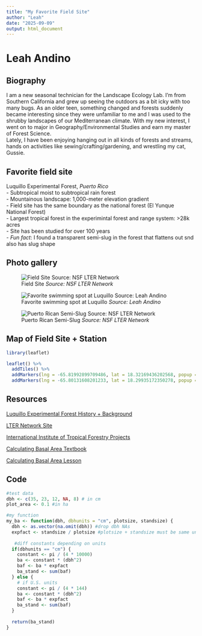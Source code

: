 ```yaml
---
title: "My Favorite Field Site"
author: "Leah"
date: "2025-09-09"
output: html_document
---
```


# Leah Andino

## Biography

I am a new seasonal technician for the Landscape Ecology Lab. I'm from Southern 
California and grew up seeing the outdoors as a bit icky with too many bugs. As an older teen,
something changed and forests suddenly became interesting since they were unfamiliar to me and I was used
to the shrubby landscapes of our Mediterranean climate. With my new interest, I went on to major in Geography/Environmental 
Studies and earn my master of Forest Science.  
Lately, I have been enjoying hanging out in all kinds of forests and streams, hands on activities like sewing/crafting/gardening,
and wrestling my cat, Gussie.

## Favorite field site

Luquillo Experimental Forest, *Puerto Rico*   
- Subtropical moist to subtropical rain forest  
- Mountainous landscape: 1,000-meter elevation gradient  
- Field site has the same boundary as the national forest (El Yunque National Forest)  
- Largest tropical forest in the experimintal forest and range system: >28k acres   
- Site has been studied for over 100 years  
- *Fun fact*: I found a transparent semi-slug in the forest that flattens out snd also has slug shape  

## Photo gallery

![Field Site *Source: NSF LTER Network*](https://photos.smugmug.com/LTER-Site-Photos/LUQ-LTER/i-rFH8qzj/0/LzZnfcvRtrP32Dv4HNdQLqSXkS74f98P8S6s32xfP/L/luq-0004-L.jpg)

![Favorite swimming spot at Luquillo *Source: Leah Andino*](H:/codeblitz/codeblitz1/Image (13).jpg)

![Puerto Rican Semi-Slug  *Source: NSF LTER Network*](https://photos.smugmug.com/Photo-Contests/2024-LTER-Photo-Contest/Small-Details/i-LXwB7mX/0/MzfBmqQf3WHL8w4JdPQFbVDDH5PCJrLZPKc3CB5mJ/L/Ziemke_Clayton_LUQ_USM_cat3_4%20-%20Clayton%20Ziemke-L.kpg)


## Map of Field Site + Station

```r
library(leaflet)

leaflet() %>%
  addTiles() %>%     
  addMarkers(lng = -65.81992899709486, lat = 18.32169436202568, popup = "El Verde Field Station") %>%
  addMarkers(lng = -65.80131608201233, lat = 18.29935172350278, popup = "El Yunque National Forest")
```

## Resources

[Luquillo Experimental Forest History + Background](https://research.fs.usda.gov/iitf/forestsandranges/locations/lef)   
 
[LTER Network Site](https://lternet.edu/site/luquillo-lter/)  

[International Institute of Tropical Forestry Projects](https://research.fs.usda.gov/iitf/projects)  

[Calculating Basal Area Textbook](https://courses.washington.edu/esrm304a/lectures/Turnblom/ch.11.PDF)

[Calculating Basal Area Lesson](https://www.ruraltech.org/virtual_cruiser/lessons/lesson_10/lesson_10_pdf.pdf)  


## Code
```r
#test data
dbh <- c(35, 23, 12, NA, 8) # in cm
plot_area <- 0.1 #in ha

#my function
my_ba <- function(dbh, dbhunits = "cm", plotsize, standsize) {
  dbh <- as.vector(na.omit(dbh)) #drop dbh NAs
  expfact <- standsize / plotsize #plotsize + standsize must be same units
 
   #diff constants depending on units
  if(dbhunits == "cm") {
    constant <- pi / (4 * 10000)
    ba <- constant * (dbh^2)
    baf <- ba * expfact
    ba_stand <- sum(baf)
  } else {
    # if U.S. units
    constant <- pi / (4 * 144)
    ba <- constant * (dbh^2)
    baf <- ba * expfact
    ba_stand <- sum(baf)
  }
  
  return(ba_stand)
}

```


